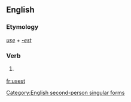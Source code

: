 ==English==

===Etymology===
''[[use]]'' + ''[[-est]]''

===Verb===
{{en-verb form}}

# {{context|archaic}} {{form of|Second-person singular simple present form|use}}

[[Category:English second-person singular forms]]

[[fr:usest]]